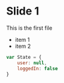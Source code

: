 # Slide 1

This is the first file

- item 1
- item 2

``` js
var State = {
    user: null,
    loggedIn: false
}